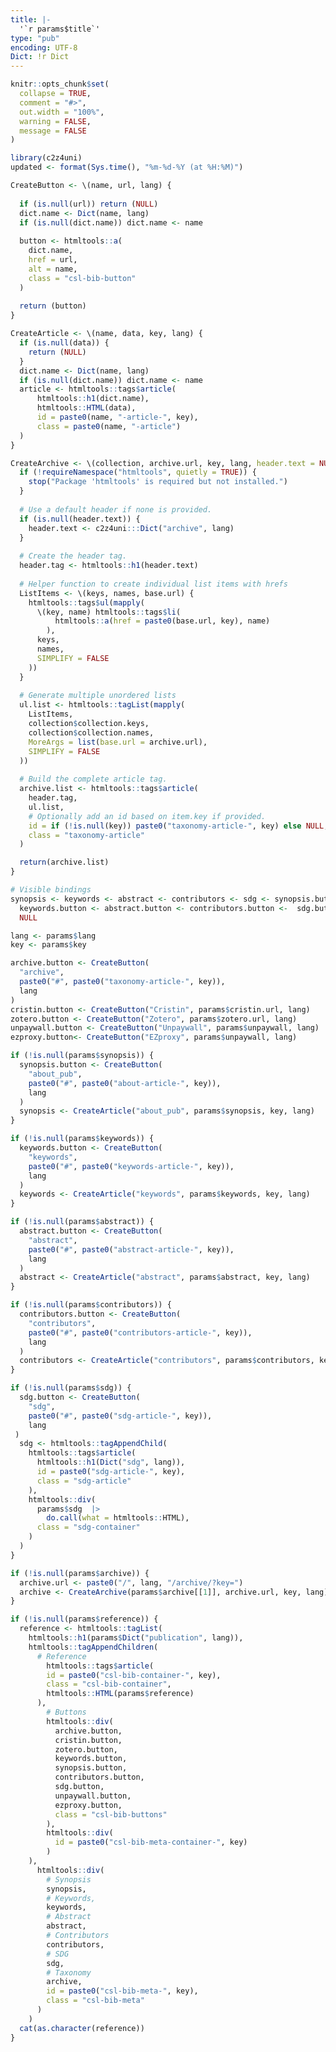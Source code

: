 ```yaml
---
title: |-
  '`r params$title`'
type: "pub"
encoding: UTF-8
Dict: !r Dict
---
```


```r
knitr::opts_chunk$set(
  collapse = TRUE,
  comment = "#>",
  out.width = "100%",
  warning = FALSE,
  message = FALSE
)
```

```r
library(c2z4uni)
updated <- format(Sys.time(), "%m-%d-%Y (at %H:%M)")
```

```r
CreateButton <- \(name, url, lang) {
  
  if (is.null(url)) return (NULL)
  dict.name <- Dict(name, lang)
  if (is.null(dict.name)) dict.name <- name
  
  button <- htmltools::a(
    dict.name,
    href = url,
    alt = name,
    class = "csl-bib-button"
  )
  
  return (button)
}

CreateArticle <- \(name, data, key, lang) {
  if (is.null(data)) {
    return (NULL)
  }
  dict.name <- Dict(name, lang)
  if (is.null(dict.name)) dict.name <- name
  article <- htmltools::tags$article(
      htmltools::h1(dict.name),
      htmltools::HTML(data),
      id = paste0(name, "-article-", key),
      class = paste0(name, "-article")
  )
}

CreateArchive <- \(collection, archive.url, key, lang, header.text = NULL) {
  if (!requireNamespace("htmltools", quietly = TRUE)) {
    stop("Package 'htmltools' is required but not installed.")
  }
  
  # Use a default header if none is provided.
  if (is.null(header.text)) {
    header.text <- c2z4uni:::Dict("archive", lang)
  }
  
  # Create the header tag.
  header.tag <- htmltools::h1(header.text)
  
  # Helper function to create individual list items with hrefs
  ListItems <- \(keys, names, base.url) {
    htmltools::tags$ul(mapply(
      \(key, name) htmltools::tags$li(
          htmltools::a(href = paste0(base.url, key), name)
        ),
      keys,
      names,
      SIMPLIFY = FALSE
    ))
  }
  
  # Generate multiple unordered lists
  ul.list <- htmltools::tagList(mapply(
    ListItems,
    collection$collection.keys,
    collection$collection.names,
    MoreArgs = list(base.url = archive.url),
    SIMPLIFY = FALSE
  ))
  
  # Build the complete article tag.
  archive.list <- htmltools::tags$article(
    header.tag,
    ul.list,
    # Optionally add an id based on item.key if provided.
    id = if (!is.null(key)) paste0("taxonomy-article-", key) else NULL,
    class = "taxonomy-article"
  )

  return(archive.list)
}
```


```r

# Visible bindings 
synopsis <- keywords <- abstract <- contributors <- sdg <- synopsis.button <- 
  keywords.button <- abstract.button <- contributors.button <-  sdg.button <- 
  NULL

lang <- params$lang
key <- params$key

archive.button <- CreateButton(
  "archive", 
  paste0("#", paste0("taxonomy-article-", key)),
  lang
)
cristin.button <- CreateButton("Cristin", params$cristin.url, lang)
zotero.button <- CreateButton("Zotero", params$zotero.url, lang)
unpaywall.button <- CreateButton("Unpaywall", params$unpaywall, lang)
ezproxy.button<- CreateButton("EZproxy", params$unpaywall, lang)
```


```r
if (!is.null(params$synopsis)) {
  synopsis.button <- CreateButton(
    "about_pub",
    paste0("#", paste0("about-article-", key)),
    lang
  )
  synopsis <- CreateArticle("about_pub", params$synopsis, key, lang)
}
```


```r
if (!is.null(params$keywords)) {
  keywords.button <- CreateButton(
    "keywords",
    paste0("#", paste0("keywords-article-", key)),
    lang
  )
  keywords <- CreateArticle("keywords", params$keywords, key, lang)
}
```


```r
if (!is.null(params$abstract)) {
  abstract.button <- CreateButton(
    "abstract", 
    paste0("#", paste0("abstract-article-", key)),
    lang
  )
  abstract <- CreateArticle("abstract", params$abstract, key, lang)
}
```


```r
if (!is.null(params$contributors)) {
  contributors.button <- CreateButton(
    "contributors", 
    paste0("#", paste0("contributors-article-", key)),
    lang
  )
  contributors <- CreateArticle("contributors", params$contributors, key, lang)
}
```


```r
if (!is.null(params$sdg)) {
  sdg.button <- CreateButton(
    "sdg",
    paste0("#", paste0("sdg-article-", key)),
    lang
 )
  sdg <- htmltools::tagAppendChild(
    htmltools::tags$article(
      htmltools::h1(Dict("sdg", lang)),
      id = paste0("sdg-article-", key),
      class = "sdg-article"
    ),
    htmltools::div(
      params$sdg  |>
        do.call(what = htmltools::HTML),
      class = "sdg-container"
    )
  )
}
```


```r
if (!is.null(params$archive)) {
  archive.url <- paste0("/", lang, "/archive/?key=")
  archive <- CreateArchive(params$archive[[1]], archive.url, key, lang)
}
```


```r
if (!is.null(params$reference)) {
  reference <- htmltools::tagList(
    htmltools::h1(params$Dict("publication", lang)),
    htmltools::tagAppendChildren(
      # Reference
        htmltools::tags$article(
        id = paste0("csl-bib-container-", key),
        class = "csl-bib-container",
        htmltools::HTML(params$reference)
      ),
        # Buttons
        htmltools::div(
          archive.button,
          cristin.button,
          zotero.button,
          keywords.button,
          synopsis.button,
          contributors.button,
          sdg.button,
          unpaywall.button,
          ezproxy.button,
          class = "csl-bib-buttons"
        ),
        htmltools::div(
          id = paste0("csl-bib-meta-container-", key)
        )
    ),
      htmltools::div(
        # Synopsis
        synopsis,
        # Keywords,
        keywords,
        # Abstract
        abstract,
        # Contributors
        contributors,
        # SDG
        sdg,
        # Taxonomy
        archive,
        id = paste0("csl-bib-meta-", key),
        class = "csl-bib-meta"
      )
    )
  cat(as.character(reference))
}
```





